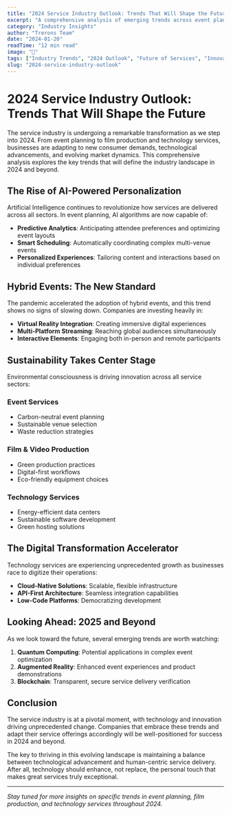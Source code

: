 ```yaml
---
title: "2024 Service Industry Outlook: Trends That Will Shape the Future"
excerpt: "A comprehensive analysis of emerging trends across event planning, film production, and technology services that will define the industry landscape in 2024 and beyond."
category: "Industry Insights"
author: "Trerons Team"
date: "2024-01-20"
readTime: "12 min read"
image: "🚀"
tags: ["Industry Trends", "2024 Outlook", "Future of Services", "Innovation"]
slug: "2024-service-industry-outlook"
---
```


# 2024 Service Industry Outlook: Trends That Will Shape the Future

The service industry is undergoing a remarkable transformation as we step into 2024. From event planning to film production and technology services, businesses are adapting to new consumer demands, technological advancements, and evolving market dynamics. This comprehensive analysis explores the key trends that will define the industry landscape in 2024 and beyond.

## The Rise of AI-Powered Personalization

Artificial Intelligence continues to revolutionize how services are delivered across all sectors. In event planning, AI algorithms are now capable of:

- **Predictive Analytics**: Anticipating attendee preferences and optimizing event layouts
- **Smart Scheduling**: Automatically coordinating complex multi-venue events
- **Personalized Experiences**: Tailoring content and interactions based on individual preferences

## Hybrid Events: The New Standard

The pandemic accelerated the adoption of hybrid events, and this trend shows no signs of slowing down. Companies are investing heavily in:

- **Virtual Reality Integration**: Creating immersive digital experiences
- **Multi-Platform Streaming**: Reaching global audiences simultaneously
- **Interactive Elements**: Engaging both in-person and remote participants

## Sustainability Takes Center Stage

Environmental consciousness is driving innovation across all service sectors:

### Event Services
- Carbon-neutral event planning
- Sustainable venue selection
- Waste reduction strategies

### Film & Video Production
- Green production practices
- Digital-first workflows
- Eco-friendly equipment choices

### Technology Services
- Energy-efficient data centers
- Sustainable software development
- Green hosting solutions

## The Digital Transformation Accelerator

Technology services are experiencing unprecedented growth as businesses race to digitize their operations:

- **Cloud-Native Solutions**: Scalable, flexible infrastructure
- **API-First Architecture**: Seamless integration capabilities
- **Low-Code Platforms**: Democratizing development

## Looking Ahead: 2025 and Beyond

As we look toward the future, several emerging trends are worth watching:

1. **Quantum Computing**: Potential applications in complex event optimization
2. **Augmented Reality**: Enhanced event experiences and product demonstrations
3. **Blockchain**: Transparent, secure service delivery verification

## Conclusion

The service industry is at a pivotal moment, with technology and innovation driving unprecedented change. Companies that embrace these trends and adapt their service offerings accordingly will be well-positioned for success in 2024 and beyond.

The key to thriving in this evolving landscape is maintaining a balance between technological advancement and human-centric service delivery. After all, technology should enhance, not replace, the personal touch that makes great services truly exceptional.

---

*Stay tuned for more insights on specific trends in event planning, film production, and technology services throughout 2024.*
